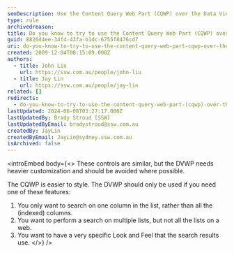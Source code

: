 ```yaml
---
seoDescription: Use the Content Query Web Part (CQWP) over the Data View Web Part (DVWP) for easier styling and customization.
type: rule
archivedreason:
title: Do you know to try to use the Content Query Web Part (CQWP) over the Data View Web Part (DVWP)?
guid: 8826d4ee-34f4-43fa-b1dc-6755f8476cd7
uri: do-you-know-to-try-to-use-the-content-query-web-part-cqwp-over-the-data-view-web-part-dvwp
created: 2009-12-04T08:15:09.000Z
authors:
  - title: John Liu
    url: https://ssw.com.au/people/john-liu
  - title: Jay Lin
    url: https://ssw.com.au/people/jay-lin
related: []
redirects:
  - do-you-know-to-try-to-use-the-content-query-web-part-(cqwp)-over-the-data-view-web-part-(dvwp)
lastUpdated: 2024-06-08T03:27:17.000Z
lastUpdatedBy: Brady Stroud [SSW]
lastUpdatedByEmail: bradystroud@ssw.com.au
createdBy: JayLin
createdByEmail: JayLin@sydney.ssw.com.au
isArchived: false
---
```


<introEmbed
  body={<>
These controls are similar, but the DVWP needs heavier customization and should be avoided where possible.

The CQWP is easier to style. The DVWP should only be used if you need one of these features:

1. You only want to search on one column in the list, rather than all the (indexed) columns.
2. You want to perform a search on multiple lists, but not all the lists on a web.
3. You want to have a very specific Look and Feel that the search results use.
  </>}
/>
